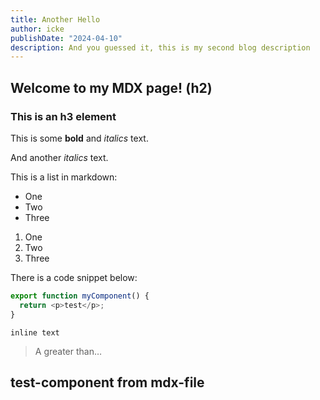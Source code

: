 ```yaml
---
title: Another Hello
author: icke
publishDate: "2024-04-10"
description: And you guessed it, this is my second blog description
---
```


## Welcome to my MDX page! (h2)

### This is an h3 element

This is some **bold** and _italics_ text.

And another _italics_ text.

This is a list in markdown:

- One
- Two
- Three

1. One
1. Two
1. Three

There is a code snippet below:

```ts
export function myComponent() {
  return <p>test</p>;
}
```

`inline text`

> A greater than…

<h2 class="text-danger">test-component from mdx-file</h2>
